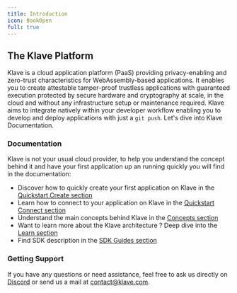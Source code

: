 ```yaml
---
title: Introduction
icon: BookOpen
full: true
---
```


## The Klave Platform

Klave is a cloud application platform (PaaS) providing privacy-enabling and zero-trust characteristics for WebAssembly-based applications.
It enables you to create attestable tamper-proof trustless applications with guaranteed execution protected by secure hardware and cryptography at scale, in the cloud and without any infrastructure setup or maintenance required.
Klave aims to integrate natively within your developer workflow enabling you to develop and deploy applications with just a `git push`. Let's dive into Klave Documentation.

### Documentation

Klave is not your usual cloud provider, to help you understand the concept behind it and have your first application up an running quickly you will find in the documentation:

-   Discover how to quickly create your first application on Klave in the [Quickstart Create section](/quickstart/create)
-   Learn how to connect to your application on Klave in the [Quickstart Connect section](/quickstart/connect)
-   Understand the main concepts behind Klave in the [Concepts section](/what-is-klave)
-   Want to learn more about the Klave architecture ? Deep dive into the [Learn section](/architecture)
-   Find SDK description in the [SDK Guides section](/sdk/latest)

### Getting Support

If you have any questions or need assistance, feel free to ask us directly on [Discord](https://discord.gg/9f5qKq8aUy) or send us a mail at contact@klave.com.
